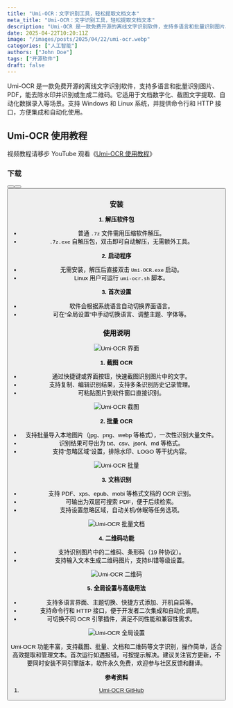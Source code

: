 ```yaml
---
title: "Umi-OCR：文字识别工具，轻松提取文档文本"
meta_title: "Umi-OCR：文字识别工具，轻松提取文档文本"
description: "Umi-OCR 是一款免费开源的离线文字识别软件，支持多语言和批量识别图片、PDF，能去除水印并识别或生成二维码。它适用于文档数字化、截图文字提取、自动化数据录入等场景。支持 Windows 和 Linux 系统，并提供命令行和 HTTP 接口，方便集成和自动化使用。"
date: 2025-04-22T10:20:11Z
image: "/images/posts/2025/04/22/umi-ocr.webp"
categories: ["人工智能"]
authors: ["John Doe"]
tags: ["开源软件"]
draft: false
---
```


Umi-OCR 是一款免费开源的离线文字识别软件，支持多语言和批量识别图片、PDF，能去除水印并识别或生成二维码。它适用于文档数字化、截图文字提取、自动化数据录入等场景。支持 Windows 和 Linux 系统，并提供命令行和 HTTP 接口，方便集成和自动化使用。

## Umi-OCR 使用教程

<Notice type="note">视频教程请移步 YouTube 观看《[Umi-OCR 使用教程](https://youtu.be/jCkAg3s-BMo)》</Notice>

### 下载

<Button label="Umi-OCR 下载" link="https://hiroi-sora.lanzoul.com/s/umi-ocr" style="solid" />
<Button label="Umi-OCR GitHub 下载" link="https://github.com/hiroi-sora/Umi-OCR/releases/latest" style="solid" />
<Button label="Umi-OCR SourceForge 下载" link="https://sourceforge.net/projects/umi-ocr/" style="solid" />

### 安装

**1. 解压软件包**  
- 普通 `.7z` 文件需用压缩软件解压。
- `.7z.exe` 自解压包，双击即可自动解压，无需额外工具。

**2. 启动程序**  
- 无需安装，解压后直接双击 `Umi-OCR.exe` 启动。
- Linux 用户可运行 `umi-ocr.sh` 脚本。

**3. 首次设置**  
- 软件会根据系统语言自动切换界面语言。
- 可在“全局设置”中手动切换语言、调整主题、字体等。

### 使用说明

<Image
   src="/images/posts/2025/04/22/umi-ocr-gui.webp"
   alt="Umi-OCR 界面"
/>

**1. 截图 OCR**

- 通过快捷键或界面按钮，快速截图识别图片中的文字。
- 支持复制、编辑识别结果，支持多条识别历史记录管理。
- 可粘贴图片到软件窗口直接识别。

<Image
   src="/images/posts/2025/04/22/umi-ocr-jie-tu.webp"
   alt="Umi-OCR 截图"
/>

**2. 批量 OCR**

- 支持批量导入本地图片（jpg、png、webp 等格式），一次性识别大量文件。
- 识别结果可导出为 txt、csv、jsonl、md 等格式。
- 支持“忽略区域”设置，排除水印、LOGO 等干扰内容。

<Image
   src="/images/posts/2025/04/22/umi-ocr-pi-liang.webp"
   alt="Umi-OCR 批量"
/>

**3. 文档识别**

- 支持 PDF、xps、epub、mobi 等格式文档的 OCR 识别。
- 可输出为双层可搜索 PDF，便于后续检索。
- 支持设置忽略区域，自动关机/休眠等任务选项。

<Image
   src="/images/posts/2025/04/22/umi-ocr-pi-liang-wen-dang.webp"
   alt="Umi-OCR 批量文档"
/>

**4. 二维码功能**

- 支持识别图片中的二维码、条形码（19 种协议）。
- 支持输入文本生成二维码图片，支持纠错等级设置。

<Image
   src="/images/posts/2025/04/22/umi-ocr-er-wei-ma.webp"
   alt="Umi-OCR 二维码"
/>

**5. 全局设置与高级用法**

- 支持多语言界面、主题切换、快捷方式添加、开机自启等。
- 支持命令行和 HTTP 接口，便于开发者二次集成和自动化调用。
- 可切换不同 OCR 引擎插件，满足不同性能和兼容性需求。

<Image
   src="/images/posts/2025/04/22/umi-ocr-quan-ju-she-zhi.webp"
   alt="Umi-OCR 全局设置"
/>

Umi-OCR 功能丰富，支持截图、批量、文档和二维码等文字识别，操作简单，适合高效提取和管理文本。首次运行如遇报错，可按提示解决。建议关注官方更新，不要同时安装不同引擎版本，软件永久免费，欢迎参与社区反馈和翻译。

**参考资料**

1. [Umi-OCR GitHub][1]

[1]: https://github.com/hiroi-sora/Umi-OCR